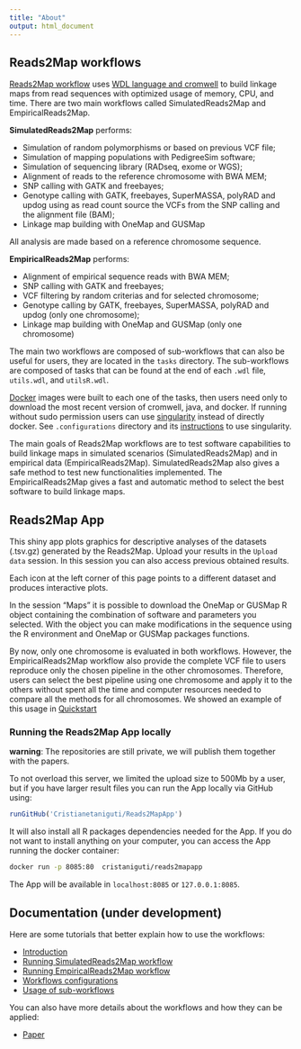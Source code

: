 ```yaml
---
title: "About"
output: html_document
---
```


<!--
## OneMap software

The OneMap software was first developed by Gabriel Margarido, Marcelo Mollinari, and Antonio Augusto Franco Garcia and [published in 2007](http://taurus.unicamp.br/bitstream/REPOSIP/81752/1/WOS000248257800002.pdf). It was one of the first software able to build genetic maps for outcrossing species. It estimates a two-point recombination fraction for each combination of markers and applies a multipoint approach to combine information from every marker in the linkage group to estimate the genetic distances. But, the software was first developed to deal with few and informative genetic markers, as microsatellites. With the modern high-throughput markers, OneMap now has to deal with thousands of markers, with low-informativeness and a lot of genotyping errors. Without an adaptation of the software, it produces inflated maps and takes a lot of time to run.
-->

## Reads2Map workflows

[Reads2Map workflow](https://github.com/Cristianetaniguti/Reads2Map) uses [WDL language and cromwell](https://gatkforums.broadinstitute.org/wdl/) to build linkage maps from read sequences with optimized usage of memory, CPU, and time. There are two main workflows called SimulatedReads2Map and EmpiricalReads2Map. 

**SimulatedReads2Map** performs:

* Simulation of random polymorphisms or based on previous VCF file; 
* Simulation of mapping populations with PedigreeSim software;
* Simulation of sequencing library (RADseq, exome or WGS);
* Alignment of reads to the reference chromosome with BWA MEM;
* SNP calling with GATK and freebayes;
* Genotype calling with GATK, freebayes, SuperMASSA, polyRAD and updog using as read count source the VCFs from the SNP calling and the alignment file (BAM);
* Linkage map building with OneMap and GUSMap

All analysis are made based on a reference chromosome sequence.

**EmpiricalReads2Map** performs:

* Alignment of empirical sequence reads with BWA MEM;
* SNP calling with GATK and freebayes;
* VCF filtering by random criterias and for selected chromosome;
* Genotype calling by GATK, freebayes, SuperMASSA, polyRAD and updog (only one chromosome);
* Linkage map building with OneMap and GUSMap (only one chromosome)

The main two workflows are composed of sub-workflows that can also be useful for users, they are located in the `tasks` directory. The sub-workflows are composed of tasks that can be found at the end of each `.wdl` file, `utils.wdl`, and `utilsR.wdl`.

[Docker](https://www.docker.com/) images were built to each one of the tasks, then users need only to download the most recent version of cromwell, java, and docker. If running without sudo permission users can use [singularity](https://singularity.lbl.gov/docs-docker) instead of directly docker. See `.configurations` directory and its [instructions](vignettes/under_development.html) to use singularity.

The main goals of Reads2Map workflows are to test software capabilities to build linkage maps in simulated scenarios (SimulatedReads2Map) and in empirical data (EmpiricalReads2Map). SimulatedReads2Map also gives a safe method to test new functionalities implemented. The EmpiricalReads2Map gives a fast and automatic method to select the best software to build linkage maps.

## Reads2Map App

This shiny app plots graphics for descriptive analyses of the datasets (.tsv.gz) generated by the Reads2Map. Upload your results in the `Upload data` session. In this session you can also access previous obtained results.

Each icon at the left corner of this page points to a different dataset and produces interactive plots.

In the session "Maps" it is possible to download the OneMap or GUSMap R object containing the combination of software and parameters you selected. With the object you can make modifications in the sequence using the R environment and OneMap or GUSMap packages functions. 

By now, only one chromosome is evaluated in both workflows. However, the EmpiricalReads2Map workflow also provide the complete VCF file to users reproduce only the chosen pipeline in the other chromosomes. Therefore, users can select the best pipeline using one chromosome and apply it to the others without spent all the time and computer resources needed to compare all the methods for all chromosomes. We showed an example of this usage in [Quickstart](vignettes/under_development.html)

### Running the Reads2Map App locally

**warning**: The repositories are still private, we will publish them together with the papers.

To not overload this server, we limited the upload size to 500Mb by a user, but if you have larger result files you can run the App locally via GitHub using:

```r
runGitHub('Cristianetaniguti/Reads2MapApp')
```

It will also install all R packages dependencies needed for the App. If you do not want to install anything on your computer, you can access the App running the docker container:

```bash
docker run -p 8085:80  cristaniguti/reads2mapapp
```

The App will be available in `localhost:8085` or `127.0.0.1:8085`.

## Documentation (under development)

Here are some tutorials that better explain how to use the workflows:

* [Introduction](vignettes/under_development.html)
* [Running SimulatedReads2Map workflow](vignettes/under_development.html)
* [Running EmpiricalReads2Map workflow](vignettes/under_development.html)
* [Workflows configurations](vignettes/under_development.html)
* [Usage of sub-workflows](vignettes/under_development.html)

You can also have more details about the workflows and how they can be applied:

* [Paper](vignettes/under_development.html)


<!--

## Authors

Cristiane Taniguti is currently a PhD student at ESALQ/USP Statistical Genetics Lab. Access her personal page [here](http://cristianetaniguti.github.io/), and the page of the lab [here](http://augustogarcia.me/statgen-esalq/).
-->